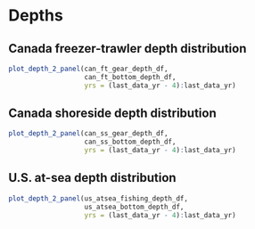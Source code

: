 # Depths
## Canada freezer-trawler depth distribution
```r

plot_depth_2_panel(can_ft_gear_depth_df,
                   can_ft_bottom_depth_df,
                   yrs = (last_data_yr - 4):last_data_yr)
```

## Canada shoreside depth distribution
```r

plot_depth_2_panel(can_ss_gear_depth_df,
                   can_ss_bottom_depth_df,
                   yrs = (last_data_yr - 4):last_data_yr)
```

## U.S. at-sea depth distribution
```r

plot_depth_2_panel(us_atsea_fishing_depth_df,
                   us_atsea_bottom_depth_df,
                   yrs = (last_data_yr - 4):last_data_yr)
```

